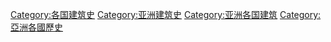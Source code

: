 [[Category:各国建筑史|Category:各国建筑史]]
[[Category:亚洲建筑史|Category:亚洲建筑史]]
[[Category:亚洲各国建筑|Category:亚洲各国建筑]]
[[Category:亞洲各國歷史|Category:亞洲各國歷史]]